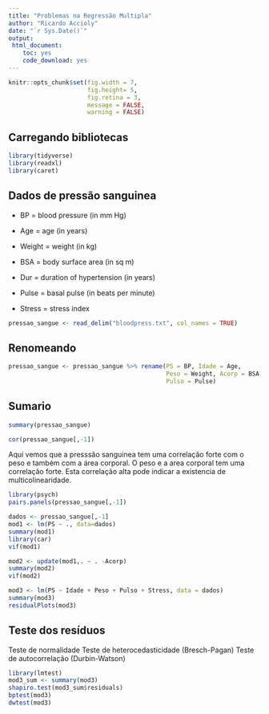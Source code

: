 ```yaml
---
title: "Problemas na Regressão Multipla"
author: "Ricardo Accioly"
date: "`r Sys.Date()`"
output:
 html_document:
    toc: yes
    code_download: yes
---
```


```r
knitr::opts_chunk$set(fig.width = 7, 
                      fig.height= 5,  
                      fig.retina = 3,
                      message = FALSE, 
                      warning = FALSE)
```

## Carregando bibliotecas

```r
library(tidyverse)
library(readxl)
library(caret)
```

## Dados de pressão sanguinea

-   BP = blood pressure (in mm Hg)

-   Age = age (in years)

-   Weight = weight (in kg)

-   BSA = body surface area (in sq m)

-   Dur = duration of hypertension (in years)

-   Pulse = basal pulse (in beats per minute)

-   Stress = stress index

```r
pressao_sangue <- read_delim("bloodpress.txt", col_names = TRUE)
```

## Renomeando

```r
pressao_sangue <- pressao_sangue %>% rename(PS = BP, Idade = Age,
                                            Peso = Weight, Acorp = BSA,
                                            Pulso = Pulse)
```

## Sumario

```r
summary(pressao_sangue)
```

```r
cor(pressao_sangue[,-1])
```

Aqui vemos que a presssão sanguinea tem uma correlação forte com o peso e também com a área corporal. O peso e a area corporal tem uma correlação forte. Esta correlação alta pode indicar a existencia de multicolinearidade.

```r
library(psych)
pairs.panels(pressao_sangue[,-1])
```

```r
dados <- pressao_sangue[,-1]
mod1 <- lm(PS ~ ., data=dados)
summary(mod1)
library(car)
vif(mod1)
```

```r
mod2 <- update(mod1,. ~ . -Acorp) 
summary(mod2)
vif(mod2)
```

```r
mod3 <- lm(PS ~ Idade + Peso + Pulso + Stress, data = dados)
summary(mod3)
residualPlots(mod3)
```

## Teste dos resíduos

Teste de normalidade Teste de heterocedasticidade (Bresch-Pagan) Teste de autocorrelação (Durbin-Watson)

```r
library(lmtest)
mod3_sum <- summary(mod3)
shapiro.test(mod3_sum$residuals)
bptest(mod3)
dwtest(mod3)
```
